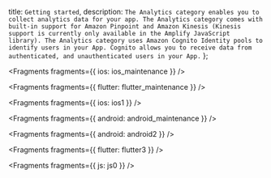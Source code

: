   title: `Getting started`,
  description: `The Analytics category enables you to collect analytics data for your app. The Analytics category comes with built-in support for Amazon Pinpoint and Amazon Kinesis (Kinesis support is currently only available in the Amplify JavaScript library). The Analytics category uses Amazon Cognito Identity pools to identify users in your App. Cognito allows you to receive data from authenticated, and unauthenticated users in your App.`
};


<Fragments fragments={{ ios: ios_maintenance }} />


<Fragments fragments={{ flutter: flutter_maintenance }} />


<Fragments fragments={{ ios: ios1 }} />


<Fragments fragments={{ android: android_maintenance }} />


<Fragments fragments={{ android: android2 }} />


<Fragments fragments={{ flutter: flutter3 }} />


<Fragments fragments={{ js: js0 }} />
